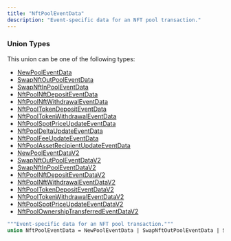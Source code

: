 ```yaml
---
title: "NftPoolEventData"
description: "Event-specific data for an NFT pool transaction."
---
```


### Union Types

This union can be one of the following types:

- [NewPoolEventData](/api-reference/types/newpooleventdata)
- [SwapNftOutPoolEventData](/api-reference/types/swapnftoutpooleventdata)
- [SwapNftInPoolEventData](/api-reference/types/swapnftinpooleventdata)
- [NftPoolNftDepositEventData](/api-reference/types/nftpoolnftdepositeventdata)
- [NftPoolNftWithdrawalEventData](/api-reference/types/nftpoolnftwithdrawaleventdata)
- [NftPoolTokenDepositEventData](/api-reference/types/nftpooltokendepositeventdata)
- [NftPoolTokenWithdrawalEventData](/api-reference/types/nftpooltokenwithdrawaleventdata)
- [NftPoolSpotPriceUpdateEventData](/api-reference/types/nftpoolspotpriceupdateeventdata)
- [NftPoolDeltaUpdateEventData](/api-reference/types/nftpooldeltaupdateeventdata)
- [NftPoolFeeUpdateEventData](/api-reference/types/nftpoolfeeupdateeventdata)
- [NftPoolAssetRecipientUpdateEventData](/api-reference/types/nftpoolassetrecipientupdateeventdata)
- [NewPoolEventDataV2](/api-reference/types/newpooleventdatav2)
- [SwapNftOutPoolEventDataV2](/api-reference/types/swapnftoutpooleventdatav2)
- [SwapNftInPoolEventDataV2](/api-reference/types/swapnftinpooleventdatav2)
- [NftPoolNftDepositEventDataV2](/api-reference/types/nftpoolnftdepositeventdatav2)
- [NftPoolNftWithdrawalEventDataV2](/api-reference/types/nftpoolnftwithdrawaleventdatav2)
- [NftPoolTokenDepositEventDataV2](/api-reference/types/nftpooltokendepositeventdatav2)
- [NftPoolTokenWithdrawalEventDataV2](/api-reference/types/nftpooltokenwithdrawaleventdatav2)
- [NftPoolSpotPriceUpdateEventDataV2](/api-reference/types/nftpoolspotpriceupdateeventdatav2)
- [NftPoolOwnershipTransferredEventDataV2](/api-reference/types/nftpoolownershiptransferredeventdatav2)


```graphql NftPoolEventData
"""Event-specific data for an NFT pool transaction."""
union NftPoolEventData = NewPoolEventData | SwapNftOutPoolEventData | SwapNftInPoolEventData | NftPoolNftDepositEventData | NftPoolNftWithdrawalEventData | NftPoolTokenDepositEventData | NftPoolTokenWithdrawalEventData | NftPoolSpotPriceUpdateEventData | NftPoolDeltaUpdateEventData | NftPoolFeeUpdateEventData | NftPoolAssetRecipientUpdateEventData | NewPoolEventDataV2 | SwapNftOutPoolEventDataV2 | SwapNftInPoolEventDataV2 | NftPoolNftDepositEventDataV2 | NftPoolNftWithdrawalEventDataV2 | NftPoolTokenDepositEventDataV2 | NftPoolTokenWithdrawalEventDataV2 | NftPoolSpotPriceUpdateEventDataV2 | NftPoolOwnershipTransferredEventDataV2
```
